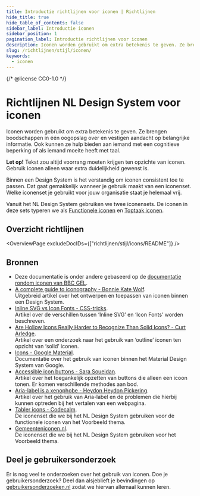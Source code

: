 ```yaml
---
title: Introductie richtlijnen voor iconen | Richtlijnen
hide_title: true
hide_table_of_contents: false
sidebar_label: Introductie iconen
sidebar_position: 1
pagination_label: Introductie richtlijnen voor iconen
description: Iconen worden gebruikt om extra betekenis te geven. Ze brengen boodschappen in één oogopslag over en vestigen aandacht op belangrijke informatie. Ook kunnen ze hulp bieden aan iemand met een cognitieve beperking of als iemand moeite heeft met taal.
slug: /richtlijnen/stijl/iconen/
keywords:
  - iconen
---
```


{/* @license CC0-1.0 */}


# Richtlijnen NL Design System voor iconen

Iconen worden gebruikt om extra betekenis te geven. Ze brengen boodschappen in één oogopslag over en vestigen aandacht op belangrijke informatie. Ook kunnen ze hulp bieden aan iemand met een cognitieve beperking of als iemand moeite heeft met taal.

**Let op!** Tekst zou altijd voorrang moeten krijgen ten opzichte van iconen. Gebruik iconen alleen waar extra duidelijkheid gewenst is.

Binnen een Design System is het verstandig om iconen consistent toe te passen. Dat gaat gemakkelijk wanneer je gebruik maakt van een iconenset. Welke iconenset je gebruikt voor jouw organisatie staat je helemaal vrij.

Vanuit het NL Design System gebruiken we twee iconensets. De iconen in deze sets typeren we als [Functionele iconen](/richtlijnen/stijl/iconen/functionele-iconen) en [Toptaak iconen](/richtlijnen/stijl/iconen/toptaak-iconen).

## Overzicht richtlijnen

<OverviewPage excludeDocIDs={["richtlijnen/stijl/icons/README"]} />

## Bronnen

- Deze documentatie is onder andere gebaseerd op de [documentatie rondom iconen van BBC GEL](https://bbc.github.io/gel/foundations/iconography/).
- [A complete guide to iconography - Bonnie Kate Wolf](https://www.designsystems.com/iconography-guide/).  
  Uitgebreid artikel over het ontwerpen en toepassen van iconen binnen een Design System.
- [Inline SVG vs Icon Fonts - CSS-tricks](https://css-tricks.com/icon-fonts-vs-svg/).  
  Artikel over de verschillen tussen ‘Inline SVG’ en ‘Icon Fonts’ worden beschreven.
- [Are Hollow Icons Really Harder to Recognize Than Solid Icons? - Curt Arledge](https://www.viget.com/articles/are-hollow-icons-really-harder-to-recognize-a-research-study/).  
  Artikel over een onderzoek naar het gebruik van ‘outline’ iconen ten opzicht van ‘solid’ iconen.
- [Icons - Google Material](https://m3.material.io/styles/icons/overview).  
  Documentatie over het gebruik van iconen binnen het Material Design System van Google.
- [Accessible icon buttons - Sara Soueidan](https://www.sarasoueidan.com/blog/accessible-icon-buttons/).  
  Artikel over het toegankelijk opzetten van buttons die alleen een icoon tonen. Er komen verschillende methodes aan bod.
- [Aria-label is a xenophobe - Heydon Heydon Pickering](https://heydonworks.com/article/aria-label-is-a-xenophobe/).  
  Artikel over het gebruik van Aria-label en de problemen die hierbij kunnen optreden bij het vertalen van een webpagina.
- [Tabler icons - Codecalm](https://tabler-icons.io/).  
  De iconenset die we bij het NL Design System gebruiken voor de functionele iconen van het Voorbeeld thema.
- [Gemeenteniconen.nl](https://www.gemeenteniconen.nl).  
  De iconenset die we bij het NL Design System gebruiken voor het Voorbeeld thema.

## Deel je gebruikersonderzoek

Er is nog veel te onderzoeken over het gebruik van iconen. Doe je gebruikersonderzoek? Deel dan alsjeblieft je bevindingen op [gebruikersonderzoeken.nl](http://gebruikersonderzoeken.nl/) zodat we hiervan allemaal kunnen leren.

<FooterInfo />
